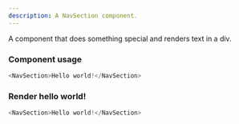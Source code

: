 ```yaml
---
description: A NavSection component.
---
```



A component that does something special and renders text in a div.

### Component usage
```js
<NavSection>Hello world!</NavSection>
```

### Render hello world!

```js live
<NavSection>Hello world!</NavSection>
```

